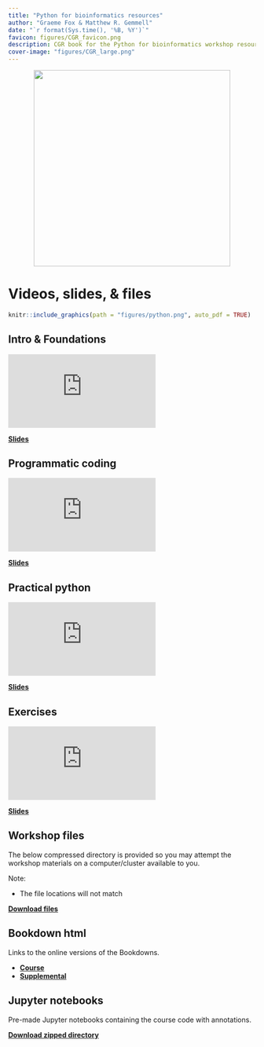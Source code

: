 ```yaml
--- 
title: "Python for bioinformatics resources"
author: "Graeme Fox & Matthew R. Gemmell"
date: "`r format(Sys.time(), '%B, %Y')`"
favicon: figures/CGR_favicon.png
description: CGR book for the Python for bioinformatics workshop resources
cover-image: "figures/CGR_large.png"
---
```


<center>
![](figures/CGR_large.png){width=400px}
</center>

# Videos, slides, & files

```r
knitr::include_graphics(path = "figures/python.png", auto_pdf = TRUE)
``` 

## Intro & Foundations

<div class="container">
<iframe src="https://www.youtube.com/embed/YthRD3MQ3a4" 
frameborder="0" allowfullscreen class="video"></iframe>
</div>

[__Slides__](https://docs.google.com/presentation/d/1eMUhI8UB0ht9j3kgNK-do10LkWc97dF-K10TWAKdmwY/edit?usp=sharing)

## Programmatic coding

<div class="container">
<iframe src="https://www.youtube.com/embed/INf4F9t-Hpo" 
frameborder="0" allowfullscreen class="video"></iframe>
</div>

[__Slides__](https://docs.google.com/presentation/d/17UTWzIQt59XmlY_loHbuLWWECE0ln_IuOkbJq4Jfapw/edit?usp=drive_link)

## Practical python

<div class="container">
<iframe src="https://www.youtube.com/embed/4kf9cEM-snw" 
frameborder="0" allowfullscreen class="video"></iframe>
</div>

[__Slides__](https://docs.google.com/presentation/d/1sj7-ilJExmI9MEDGZIaEQ3jnDsOpKPVsECszhO8Q9Mg/edit?usp=drive_link)

## Exercises

<div class="container">
<iframe src="https://www.youtube.com/embed/3tpJkavGCvI" 
frameborder="0" allowfullscreen class="video"></iframe>
</div>

[__Slides__](https://docs.google.com/presentation/d/1_271r0edGkpTUmKZUCMdIZ2UT1uyzHEVM9ZBh8Fn1uU/edit?usp=drive_link)

## Workshop files

The below compressed directory is provided so you may attempt the workshop materials on a computer/cluster available to you.

Note:

- The file locations will not match

[__Download files__](https://neof-workshops.github.io/Python_m4zqwb/resources/Files/Python_course_data.zip)

## Bookdown html

Links to the online versions of the Bookdowns.

- [__Course__](https://neof-workshops.github.io/CGR_Python_8773cf/Course/)
- [__Supplemental__](https://neof-workshops.github.io/CGR_Python_8773cf/Supplemental/)

## Jupyter notebooks

Pre-made Jupyter notebooks containing the course code with annotations.

[__Download zipped directory__](https://neof-workshops.github.io/Python_m4zqwb/resources/Files/Python_course_data_with_jupyter_notebooks.zip)

<!--chapter:end:01-Python_for_bioinformatics.Rmd-->

